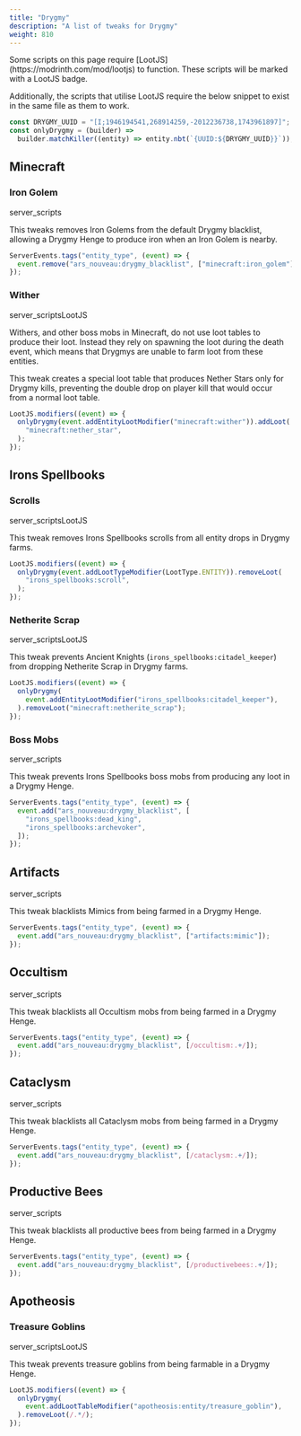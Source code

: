 ```yaml
---
title: "Drygmy"
description: "A list of tweaks for Drygmy"
weight: 810
---
```



<Callout title="Note" type="note" icon={IconInfoCircle}>
Some scripts on this page require [LootJS](https://modrinth.com/mod/lootjs) to function. These scripts will be marked with a <span class="badge text-bg-primary">LootJS</span> badge.

Additionally, the scripts that utilise LootJS require the below snippet to exist in the same file as them to work.

```js
const DRYGMY_UUID = "[I;1946194541,268914259,-2012236738,1743961897]";
const onlyDrygmy = (builder) =>
  builder.matchKiller((entity) => entity.nbt(`{UUID:${DRYGMY_UUID}}`));
```
</Callout>

## Minecraft

### Iron Golem

<span class="badge text-bg-dark server-scripts">server_scripts</span>

This tweaks removes Iron Golems from the default Drygmy blacklist, allowing a Drygmy Henge to produce iron when an Iron Golem is nearby.

```js
ServerEvents.tags("entity_type", (event) => {
  event.remove("ars_nouveau:drygmy_blacklist", ["minecraft:iron_golem"]);
});
```

### Wither

<span class="badge text-bg-dark server-scripts">server_scripts</span><span class="badge text-bg-primary">LootJS</span>

Withers, and other boss mobs in Minecraft, do not use loot tables to produce their loot. Instead they rely on spawning the loot during the death event, which means that Drygmys are unable to farm loot from these entities.

This tweak creates a special loot table that produces Nether Stars only for Drygmy kills, preventing the double drop on player kill that would occur from a normal loot table.

```js
LootJS.modifiers((event) => {
  onlyDrygmy(event.addEntityLootModifier("minecraft:wither")).addLoot(
    "minecraft:nether_star",
  );
});
```

## Irons Spellbooks

### Scrolls

<span class="badge text-bg-dark server-scripts">server_scripts</span><span class="badge text-bg-primary">LootJS</span>

This tweak removes Irons Spellbooks scrolls from all entity drops in Drygmy farms.

```js
LootJS.modifiers((event) => {
  onlyDrygmy(event.addLootTypeModifier(LootType.ENTITY)).removeLoot(
    "irons_spellbooks:scroll",
  );
});
```

### Netherite Scrap

<span class="badge text-bg-dark server-scripts">server_scripts</span><span class="badge text-bg-primary">LootJS</span>

This tweak prevents Ancient Knights (`irons_spellbooks:citadel_keeper`) from dropping Netherite Scrap in Drygmy farms.

```js
LootJS.modifiers((event) => {
  onlyDrygmy(
    event.addEntityLootModifier("irons_spellbooks:citadel_keeper"),
  ).removeLoot("minecraft:netherite_scrap");
});
```

### Boss Mobs

<span class="badge text-bg-dark server-scripts">server_scripts</span>

This tweak prevents Irons Spellbooks boss mobs from producing any loot in a Drygmy Henge.

```js
ServerEvents.tags("entity_type", (event) => {
  event.add("ars_nouveau:drygmy_blacklist", [
    "irons_spellbooks:dead_king",
    "irons_spellbooks:archevoker",
  ]);
});
```

## Artifacts

<span class="badge text-bg-dark server-scripts">server_scripts</span>

This tweak blacklists Mimics from being farmed in a Drygmy Henge.

```js
ServerEvents.tags("entity_type", (event) => {
  event.add("ars_nouveau:drygmy_blacklist", ["artifacts:mimic"]);
});
```

## Occultism

<span class="badge text-bg-dark server-scripts">server_scripts</span>

This tweak blacklists all Occultism mobs from being farmed in a Drygmy Henge.

```js
ServerEvents.tags("entity_type", (event) => {
  event.add("ars_nouveau:drygmy_blacklist", [/occultism:.+/]);
});
```

## Cataclysm

<span class="badge text-bg-dark server-scripts">server_scripts</span>

This tweak blacklists all Cataclysm mobs from being farmed in a Drygmy Henge.

```js
ServerEvents.tags("entity_type", (event) => {
  event.add("ars_nouveau:drygmy_blacklist", [/cataclysm:.+/]);
});
```

## Productive Bees

<span class="badge text-bg-dark server-scripts">server_scripts</span>

This tweak blacklists all productive bees from being farmed in a Drygmy Henge.

```js
ServerEvents.tags("entity_type", (event) => {
  event.add("ars_nouveau:drygmy_blacklist", [/productivebees:.+/]);
});
```

## Apotheosis

### Treasure Goblins

<span class="badge text-bg-dark server-scripts">server_scripts</span><span class="badge text-bg-primary">LootJS</span>

This tweak prevents treasure goblins from being farmable in a Drygmy Henge.

```js
LootJS.modifiers((event) => {
  onlyDrygmy(
    event.addLootTableModifier("apotheosis:entity/treasure_goblin"),
  ).removeLoot(/.*/);
});
```
